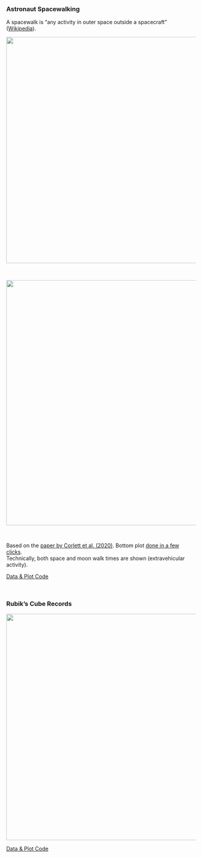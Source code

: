 

### Astronaut Spacewalking

A spacewalk is "any activity in outer space outside a spacecraft" ([Wikipedia](https://en.wikipedia.org/wiki/Extravehicular_activity#)).

<div style="text-align: center;">
  ![](./pictures/visualizations/spacewalking1.png){width=600}
</div>

<br>

<div style="text-align: center;">
  ![](./pictures/visualizations/spacewalking2.png){width=650}
</div>

<br>

Based on the [paper by Corlett et al. (2020)](https://www.sciencedirect.com/science/article/abs/pii/S2214552420300444){target="_blank"}. Bottom plot [done in a few clicks](https://jasp-stats.org/2024/07/26/raincloud-plots-in-jasp-incredibly-useful-surprisingly-easy/){target="_blank"}.  
Technically, both space and moon walk times are shown (extravehicular activity).

[Data & Plot Code](https://github.com/vincentott/visualizations/tree/main/spacewalking){.btn .btn-outline-light .btn-sm role="button" target="_blank"}

<br>

### Rubik's Cube Records

<div style="text-align: center;">
  ![](./pictures/visualizations/rubiksTimes.png){width=600}
</div>

[Data & Plot Code](https://github.com/vincentott/visualizations/tree/main/rubiksTimes){.btn .btn-outline-light .btn-sm role="button" target="_blank"}